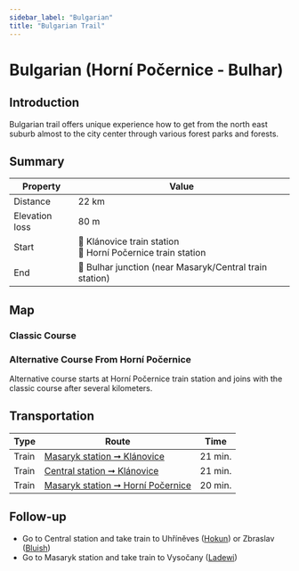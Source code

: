 ```yaml
---
sidebar_label: "Bulgarian"
title: "Bulgarian Trail"
---
```


# Bulgarian (Horní Počernice - Bulhar)

## Introduction

Bulgarian trail offers unique experience how to get from the north east suburb almost to the city center through various forest parks and forests.

## Summary

| Property | Value |
| --- | --- |
| Distance | 22 km |
| Elevation loss | 80 m |
| Start | 📍 Klánovice train station <br /> 📍 Horní Počernice train station |
| End | 📍 Bulhar junction (near Masaryk/Central train station) |

## Map

### Classic Course

<MapyCzEmbeddedPath id="lumejotuga"></MapyCzEmbeddedPath>

### Alternative Course From Horní Počernice

Alternative course starts at Horní Počernice train station and joins with the classic course after several kilometers.

<MapyCzEmbeddedPath id="perujefohe"></MapyCzEmbeddedPath>

## Transportation

| Type | Route | Time |
| --- | --- | --- |
| Train | [Masaryk station ➞ Klánovice](https://idos.idnes.cz/vlakyautobusymhdvse/spojeni/vysledky/?f=Praha%20Masarykovo%20n.&fc=100003&t=Praha-Kl%C3%A1novice&tc=100003&direct=true&af=true&trt=150,151,152,153&fcs=3 "See timetable") | 21 min. |
| Train | [Central station ➞ Klánovice](https://idos.idnes.cz/vlakyautobusymhdvse/spojeni/vysledky/?f=Praha%20hl.n.&fc=100003&t=Praha-Kl%C3%A1novice&tc=100003&direct=true&af=true&trt=150,151,152,153&fcs=3 "See timetable") | 21 min. |
| Train | [Masaryk station ➞ Horní Počernice](https://idos.idnes.cz/vlakyautobusymhdvse/spojeni/vysledky/?f=Praha%20Masarykovo%20n.&fc=100003&t=Praha-Hor.Po%C4%8Dernice&tc=100003&direct=true&af=true&trt=150,151,152,153&fcs=3 "See timetable") | 20 min. |

## Follow-up

- Go to Central station and take train to Uhříněves ([Hokun](hokun)) or Zbraslav ([Bluish](bluish))
- Go to Masaryk station and take train to Vysočany ([Ladewi](ladewi))
